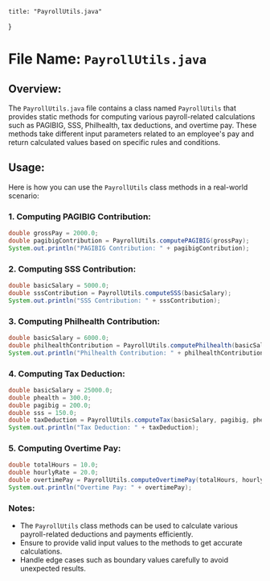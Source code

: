 
    title: "PayrollUtils.java"
}


# File Name: `PayrollUtils.java`

## Overview: 
The `PayrollUtils.java` file contains a class named `PayrollUtils` that provides static methods for computing various payroll-related calculations such as PAGIBIG, SSS, Philhealth, tax deductions, and overtime pay. These methods take different input parameters related to an employee's pay and return calculated values based on specific rules and conditions.

## Usage: 
Here is how you can use the `PayrollUtils` class methods in a real-world scenario:

### 1. Computing PAGIBIG Contribution:
```java
double grossPay = 2000.0;
double pagibigContribution = PayrollUtils.computePAGIBIG(grossPay);
System.out.println("PAGIBIG Contribution: " + pagibigContribution);
```

### 2. Computing SSS Contribution:
```java
double basicSalary = 5000.0;
double sssContribution = PayrollUtils.computeSSS(basicSalary);
System.out.println("SSS Contribution: " + sssContribution);
```

### 3. Computing Philhealth Contribution:
```java
double basicSalary = 6000.0;
double philhealthContribution = PayrollUtils.computePhilhealth(basicSalary);
System.out.println("Philhealth Contribution: " + philhealthContribution);
```

### 4. Computing Tax Deduction:
```java
double basicSalary = 25000.0;
double phealth = 300.0;
double pagibig = 200.0;
double sss = 150.0;
double taxDeduction = PayrollUtils.computeTax(basicSalary, pagibig, phealth, sss);
System.out.println("Tax Deduction: " + taxDeduction);
```

### 5. Computing Overtime Pay:
```java
double totalHours = 10.0;
double hourlyRate = 20.0;
double overtimePay = PayrollUtils.computeOvertimePay(totalHours, hourlyRate);
System.out.println("Overtime Pay: " + overtimePay);
```

### Notes:
- The `PayrollUtils` class methods can be used to calculate various payroll-related deductions and payments efficiently.
- Ensure to provide valid input values to the methods to get accurate calculations.
- Handle edge cases such as boundary values carefully to avoid unexpected results.